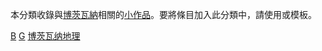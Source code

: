{{hiddencat}}
本分類收錄與[[博茨瓦納|博茨瓦納]]相關的[[Wikipedia:小作品|小作品]]。要將條目加入此分類中，請使用'''{{tl|Botswana-geo-stub}}'''或'''{{tl|博茨瓦纳地理小作品}}'''模板。

[[Category:非洲地理小作品|B]]
[[Category:博茨瓦納小作品|G]]
[[Category:博茨瓦纳地理|]]